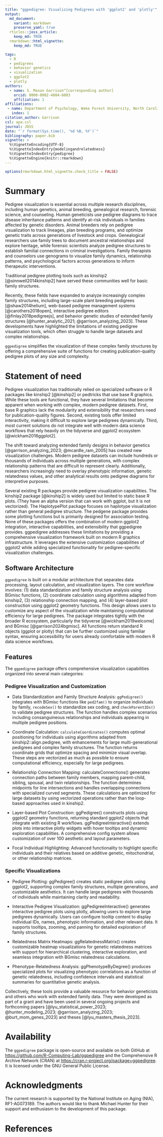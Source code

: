 ```yaml
---
title: "ggpedigree: Visualizing Pedigrees with 'ggplot2' and 'plotly'"
output:
  md_document:
    variant: markdown
    preserve_yaml: true
  rticles::joss_article:
    keep_md: TRUE
  rmarkdown::html_vignette:
    keep_md: TRUE

tags:
  - R
  - pedigrees
  - behavior genetics
  - visualization
  - ggplot2
  - plotly
authors:
  - name: S. Mason Garrison^[corresponding author]
    orcid: 0000-0002-4804-6003
    affiliation: 1
affiliations:
 - name: Department of Psychology, Wake Forest University, North Carolina, USA
   index: 1
citation_author: Garrison
csl: apa.csl
journal: JOSS
date: "`r format(Sys.time(), '%d %B, %Y')`"
bibliography: paper.bib
vignette: >
  %\VignetteEncoding{UTF-8}
  %\VignetteIndexEntry{modelingandrelatedness}
  %\VignetteIndexEntry{pedigree}
  %\VignetteEngine{knitr::rmarkdown}
---
```


```r
options(rmarkdown.html_vignette.check_title = FALSE)
```

<!--Guidance 
JOSS welcomes submissions from broadly diverse research areas. For this reason, we require that authors include in the paper some sentences that explain the software functionality and domain of use to a non-specialist reader. We also require that authors explain the research applications of the software. The paper should be between 250-1000 words. Authors submitting papers significantly longer than 1000 words may be asked to reduce the length of their paper.
Your paper should include:

A list of the authors of the software and their affiliations, using the correct format (see the example below).
A summary describing the high-level functionality and purpose of the software for a diverse, non-specialist audience.
A Statement of need section that clearly illustrates the research purpose of the software and places it in the context of related work.
A list of key references, including to other software addressing related needs. Note that the references should include full names of venues, e.g., journals and conferences, not abbreviations only understood in the context of a specific discipline.
Mention (if applicable) a representative set of past or ongoing research projects using the software and recent scholarly publications enabled by it.
Acknowledgment of any financial support.
-->

# Summary

<!--  A summary describing the high-level functionality and purpose of the software for a diverse, non-specialist audience. -->

Pedigree visualization is essential across multiple research disciplines, including human genetics, animal breeding, genealogical research, forensic science, and counseling. Human geneticists use pedigree diagrams to trace disease inheritance patterns and identify at-risk individuals in families affected by genetic disorders. Animal breeders rely on pedigree visualization to track lineages, plan breeding programs, and optimize genetic traits across generations of livestock and crops. Genealogical researchers use family trees to document ancestral relationships and explore heritage, while forensic scientists analyze pedigree structures to establish familial connections in criminal investigations. Family therapists and counselors use genograms to visualize family dynamics, relationship patterns, and psychological factors across generations to inform therapeutic interventions.

Traditional pedigree plotting tools such as kinship2 [@sinnwell2014kinship2] have served these communities well for basic family structures.

Recently, these fields have expanded to analyze increasingly complex family structures, including large-scale plant breeding pedigrees [@shaw2014helium], web-based pedigree management systems [@carothers2018open], interactive pedigree editors [@finlay2018pedigreejs], and behavior genetic studies of extended family structures [@hunter_analytic_2021; @garrison_analyzing_2023]. These developments have highlighted the limitations of existing pedigree visualization tools, which often struggle to handle large datasets and complex relationships. 

`ggpedigree` simplifies the visualization of these complex family structures by offering a comprehensive suite of functions for creating publication-quality pedigree plots of any size and complexity.


# Statement of need
<!-- A Statement of need section that clearly illustrates the research purpose of the software and places it in the context of related work. -->

Pedigree visualization has traditionally relied on specialized software or R packages like kinship2 [@kinship2] or pedtricks that use base R graphics. While these tools are functional, they have several limitations that become apparent when working with complex, modern pedigree datasets. First, base R graphics lack the modularity and extensibility that researchers need for publication-quality figures. Second, existing tools offer limited interactivity, making it difficult to explore large pedigrees dynamically. Third, most current solutions do not integrate well with modern data science workflows that rely heavily on the tidyverse and ggplot2 ecosystem [@wickham2016ggplot2].

The shift toward analyzing extended family designs in behavior genetics [@garrison_analyzing_2023; @mcardle_ram_2005] has created new visualization challenges. Modern pedigree datasets can include hundreds or thousands of individuals across multiple generations, with complex relationship patterns that are difficult to represent clearly. Additionally, researchers increasingly need to overlay phenotypic information, genetic relatedness values, and other analytical results onto pedigree diagrams for interpretive purposes.

Several existing R packages provide pedigree visualization capabilities. The kinship2 package [@kinship2] is widely used but limited to static base R plots. (They have an alpha version that can work with ggplot, but it is not vectorized). The HaplotypePlot package focuses on haplotype visualization rather than general pedigree structure. The pedgene package provides some plotting functions but is primarily designed for association testing. None of these packages offers the combination of modern ggplot2 integration, interactive capabilities, and extensibility that ggpedigree provides.
ggpedigree addresses these limitations by providing a comprehensive visualization framework built on modern R graphics infrastructure. It leverages the extensive customization capabilities of ggplot2 while adding specialized functionality for pedigree-specific visualization challenges.

<!-- in progress -->

<!-- The move towards analyzing complex family structures in behavior genetics introduces challenges in data structuring and modeling. The data structures inherent in these more complicated family designs are orders of magnitude larger than traditional designs.
For example, in the classical twin study, a family will consist of a single pair of twins (i.e., two people), whereas in the MDAN design, a family consists of two mother-daughter pairs (i.e., four people). This problem quickly becomes intractable when applied to extended family pedigrees, which can encompass up to hundreds of thousands of individuals in a single family [e.g, @garrison_analyzing_2023].

This shift towards extended family models underscores the limitations of existing genetic modeling software. Packages like `OpenMx` [@Neale2016], `EasyMx` [@easy], and `kinship2` [@kinship2; @kinship2R] were developed with smaller, classical family designs in mind. In contrast, the `BGmisc` R package was specifically developed to structure and model extended family pedigree data.

Two widely-used R packages in genetic modeling are `OpenMx` [@Neale2016] and `kinship2` [@kinship2; @kinship2R]. The `OpenMx` [@Neale2016] package is a general-purpose software for structural equation modeling that is popular among behavior geneticists [@Garrison2018] for its unique features, like the `mxCheckIdentification()` function. This function checks whether a model is identified, determining if there is a unique solution to estimate the model's parameters based on the observed data. In addition, `EasyMx` [@easy] is a more user-friendly package that streamlines the process of building and estimating structural equation models. It seamlessly integrates with `OpenMx`'s infrastructure. Its functionalities range from foundational matrix builders like `emxCholeskyVariance` and `emxGeneticFactorVariance` to more specialized functions like `emxTwinModel` designed for classical twin models. Despite their strengths, `EasyMx` and `OpenMx` have limitations when handling extended family data. Notably, they lack functions for handling modern molecular designs [@kirkpatrick_combining_2021], modeling complex genetic relationships, inferring relatedness, and simulating pedigrees.

Although not a staple in behavior genetics, the `kinship2` [@kinship2] package provides core features to the broader statistical genetics scientific community, such as plotting pedigrees and computing genetic relatedness matrices. It uses the Lange algorithm [@lange_genetic_2002] to compute relatedness coefficients. This recursive algorithm is discussed in great detail elsewhere, laying out several boundary conditions and recurrence rules. The `BGmisc` package extends the capabilities of `kinship2` by introducing an alternative algorithm to calculate the relatedness coefficient based on network models. By applying classic path-tracing rules to the entire network, this new method is computationally more efficient by eliminating the need for a multi-step recursive approach.
-->

## Software Architecture

`ggpedigree` is built on a modular architecture that separates data processing, layout calculation, and visualization layers. The core workflow involves: (1) data standardization and family structure analysis using BGmisc functions, (2) coordinate calculation using algorithms adapted from kinship2, (3) relationship connection mapping, and (4) layer-based plot construction using ggplot2 geometry functions. This design allows users to customize any aspect of the visualization while maintaining computational efficiency for large pedigrees.
The package integrates tightly with the broader R ecosystem, particularly the tidyverse [@wickham2019welcome] and BGmisc [@garrison2024bgmisc]. All functions return standard R objects (ggplot or plotly) that can be further customized using familiar syntax, ensuring accessibility for users already comfortable with modern R data science workflows.

## Features

The `ggpedigree` package offers comprehensive visualization capabilities organized into several main categories:

### Pedigree Visualization and Customization

- Data Standardization and Family Structure Analysis: `ggPedigree()` integrates with BGmisc functions like `ped2fam()` to organize individuals by family, `recodeSex()` to standardize sex coding, and `checkParentIDs()` to validate pedigree structures. The function handles complex scenarios including consanguineous relationships and individuals appearing in multiple pedigree positions.

- Coordinate Calculation: `calculateCoordinates()` computes optimal positioning for individuals using algorithms adapted from kinship2::align.pedigree, with enhancements for large multi-generational pedigrees and complex family structures. The function returns coordinate grids that optimize spacing and minimize visual overlap. These steps are vectorized as much as possible to ensure computational efficiency, especially for large pedigrees. 

- Relationship Connection Mapping: calculateConnections() generates connection paths between family members, mapping parent-child, sibling, spousal, and twin relationships. The function determines midpoints for line intersections and handles overlapping connections with specialized curved segments. These calculations are optimized for large datasets by using vectorized operations rather than the loop-based approaches used in kinship2.

- Layer-based Plot Construction: ggPedigree() constructs plots using ggplot2 geometry functions, returning standard ggplot2 objects that integrate with existing R workflows. ggPedigreeInteractive() extends plots into interactive plotly widgets with hover tooltips and dynamic exploration capabilities. A comprehensive config system allows customization of over 100 aesthetic and layout parameters. 

- Focal Individual Highlighting: Advanced functionality to highlight specific individuals and their relatives based on additive genetic, mitochondrial, or other relationship matrices.

### Specific Visualizations

- Pedigree Plotting: ggPedigree() creates static pedigree plots using ggplot2, supporting complex family structures, multiple generations, and customizable aesthetics. It can handle large pedigrees with thousands of individuals while maintaining clarity and readability.

- Interactive Pedigree Visualization: ggPedigreeInteractive() generates interactive pedigree plots using plotly, allowing users to explore large pedigrees dynamically.  Users can configure tooltip content to display individual IDs, names, phenotypic information, and other relevant data. It supports tooltips, zooming, and panning for detailed exploration of family structures.
- Relatedness Matrix Heatmaps: ggRelatednessMatrix() creates customizable heatmap visualizations for genetic relatedness matrices with support for hierarchical clustering, interactive exploration, and seamless integration with BGmisc relatedness calculations.
- Phenotype-Relatedness Analysis: ggPhenotypeByDegree() produces specialized plots for visualizing phenotypic correlations as a function of genetic relatedness, including confidence intervals and statistical summaries for quantitative genetic analysis.

<!-- Mention (if applicable) a representative set of past or ongoing research projects using the software and recent scholarly publications enabled by it.-->

Collectively, these tools provide a valuable resource for behavior geneticists and others who work with extended family data. They were developed as part of a grant and have been used in several ongoing projects and forthcoming papers [@lyu_statistical_power_2023; @hunter_modeling_2023; @garrison_analyzing_2023; @burt_mom_genes_2023] and theses [@lyu_masters_thesis_2023].



# Availability

The `ggpedigree` package is open-source and available on both GitHub at [https://github.com/R-Computing-Lab/ggpedigree](https://github.com/R-Computing-Lab/ggpedigree) and the Comprehensive R Archive Network (CRAN) at [https://cran.r-project.org/package=ggpedigree](https://cran.r-project.org/package=ggpedigree). It is licensed under the GNU General Public License.

# Acknowledgments

The current research is supported by the National Institute on Aging (NIA), RF1-AG073189. The authors would like to thank Michael Hunter for their support and enthusiasm to the development of this package.

# References
